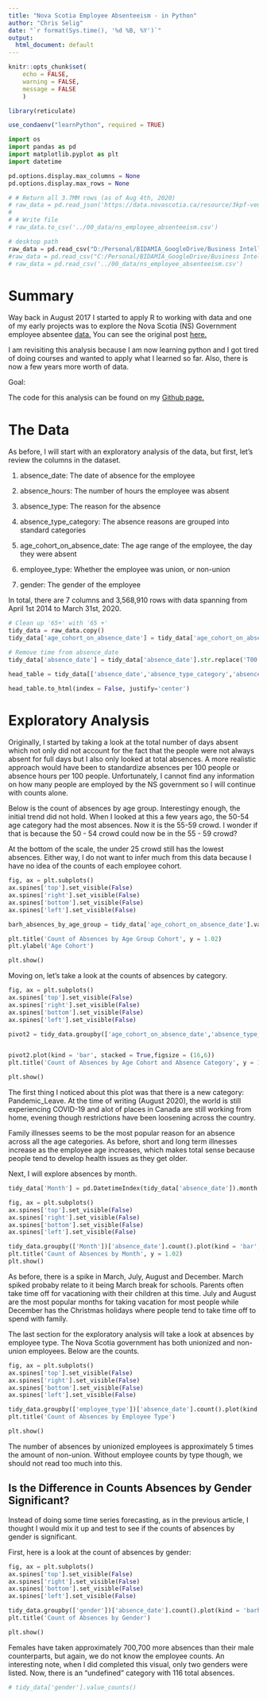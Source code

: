 ```yaml
---
title: "Nova Scotia Employee Absenteeism - in Python"
author: "Chris Selig"
date: "`r format(Sys.time(), '%d %B, %Y')`"
output:
  html_document: default
---
```


```r
knitr::opts_chunk$set(
    echo = FALSE,
    warning = FALSE,
    message = FALSE
    )
```

```r
library(reticulate)
```


```r
use_condaenv("learnPython", required = TRUE)
```

```python
import os
import pandas as pd
import matplotlib.pyplot as plt
import datetime
```

```python
pd.options.display.max_columns = None
pd.options.display.max_rows = None
```

```python
# # Return all 3.7MM rows (as of Aug 4th, 2020)
# raw_data = pd.read_json('https://data.novascotia.ca/resource/3kpf-veux.json?$limit=4000000')
# 
# # Write file
# raw_data.to_csv('../00_data/ns_employee_absenteeism.csv')
```

```python
# desktop path
raw_data = pd.read_csv("D:/Personal/BIDAMIA_GoogleDrive/Business Intelligence/Python/Data/ns_employee_absenteeism.csv")
#raw_data = pd.read_csv("C:/Personal/BIDAMIA_GoogleDrive/Business Intelligence/Python/Data/ns_employee_absenteeism.csv")
# raw_data = pd.read_csv('../00_data/ns_employee_absenteeism.csv')
```


# Summary

Way back in August 2017 I started to apply R to working with data and one of my early projects was to explore the Nova Scotia (NS) Government employee absentee [data.](https://data.novascotia.ca/Public-Service/Nova-Scotia-Government-Employee-Absenteeism/3kpf-veux) You can see the original post [here.](https://bidamia.ca/post/nova-scotia-government-employee-absentee-analysis/)

I am revisiting this analysis because I am now learning python and I got tired of doing courses and wanted to apply what I learned so far. Also, there is now a few years more worth of data. 

Goal:

The code for this analysis can be found on my [Github page.](https://github.com/chrisselig/ns_employee_absenteeism_python)


# The Data

As before, I will start with an exploratory analysis of the data, but first, let's review the columns in the dataset.

1. absence_date: The date of absence for the employee

2. absence_hours: The number of hours the employee was absent

3. absence_type: The reason for the absence

4. absence_type_category: The absence reasons are grouped into standard categories

5. age_cohort_on_absence_date: The age range of the employee, the day they were absent

6. employee_type: Whether the employee was union, or non-union

7. gender: The gender of the employee

In total, there are 7 columns and 3,568,910 rows with data spanning from April 1st 2014 to March 31st, 2020.

```python
# Clean up '65+' with '65 +'
tidy_data = raw_data.copy()
tidy_data['age_cohort_on_absence_date'] = tidy_data['age_cohort_on_absence_date'].str.replace(pat = '65+',repl = '65 +', regex = False)

# Remove time from absence_date
tidy_data['absence_date'] = tidy_data['absence_date'].str.replace('T00:00:00.000','')
```

```python
head_table = tidy_data[['absence_date','absence_type_category','absence_type','absence_hours', 'employee_type']].head()[1:6]

head_table.to_html(index = False, justify='center')
```


# Exploratory Analysis

Originally, I started by taking a look at the total number of days absent which not only did not account for the fact that the people were not always absent for full days but I also only looked at total absences. A more realistic approach would have been to standardize absences per 100 people or absence hours per 100 people. Unfortunately, I cannot find any information on how many people are employed by the NS government so I will continue with counts alone. 

Below is the count of absences by age group. Interestingy enough, the initial trend did not hold. When I looked at this a few years ago, the 50-54 age category had the most absences. Now it is the 55-59 crowd. I wonder if that is because the 50 - 54 crowd could now be in the 55 - 59 crowd?

At the bottom of the scale, the under 25 crowd still has the lowest absences. Either way, I do not want to infer much from this data because I have no idea of the counts of each employee cohort.


```python
fig, ax = plt.subplots()
ax.spines['top'].set_visible(False)
ax.spines['right'].set_visible(False)
ax.spines['bottom'].set_visible(False)
ax.spines['left'].set_visible(False)

barh_absences_by_age_group = tidy_data['age_cohort_on_absence_date'].value_counts().sort_values(ascending = True).plot(kind='barh',figsize = (7,6), color = ('#4C586F'))

plt.title('Count of Absences by Age Group Cohort', y = 1.02)
plt.ylabel('Age Cohort')

plt.show()
```

Moving on, let's take a look at the counts of absences by category.

```python
fig, ax = plt.subplots()
ax.spines['top'].set_visible(False)
ax.spines['right'].set_visible(False)
ax.spines['bottom'].set_visible(False)
ax.spines['left'].set_visible(False)

pivot2 = tidy_data.groupby(['age_cohort_on_absence_date','absence_type_category'])['absence_date'].count().unstack('absence_type_category').fillna(0)


pivot2.plot(kind = 'bar', stacked = True,figsize = (16,6))
plt.title('Count of Absences by Age Cohort and Absence Category', y = 1.02)

plt.show()
```

The first thing I noticed about this plot was that there is a new category: Pandemic_Leave. At the time of writing (August 2020), the world is still experiencing COVID-19 and alot of places in Canada are still working from home, evening though restrictions have been loosening across the country.

Family illnesses seems to be the most popular reason for an absence across all the age categories. As before, short and long term illnesses increase as the employee age increases, which makes total sense because people tend to develop health issues as they get older.

Next, I will explore absences by month. 

```python
tidy_data['Month'] = pd.DatetimeIndex(tidy_data['absence_date']).month

fig, ax = plt.subplots()
ax.spines['top'].set_visible(False)
ax.spines['right'].set_visible(False)
ax.spines['bottom'].set_visible(False)
ax.spines['left'].set_visible(False)

tidy_data.groupby(['Month'])['absence_date'].count().plot(kind = 'bar', figsize = (7,6),color = ('#4C586F'), rot = 0)
plt.title('Count of Absences by Month', y = 1.02)
plt.show()
```

As before, there is a spike in March, July, August and December. March spiked probaby relate to it being March break for schools. Parents often take time off for vacationing with their children at this time. July and August are the most popular months for taking vacation for most people while December has the Christmas holidays where people tend to take time off to spend with family.

The last section for the exploratory analysis will take a look at absences by employee type. The Nova Scotia government has both unionized and non-union employees. Below are the counts.



```python
fig, ax = plt.subplots()
ax.spines['top'].set_visible(False)
ax.spines['right'].set_visible(False)
ax.spines['bottom'].set_visible(False)
ax.spines['left'].set_visible(False)

tidy_data.groupby(['employee_type'])['absence_date'].count().plot(kind = 'barh',figsize = (7,6),color = ('#4C586F'))
plt.title('Count of Absences by Employee Type')

plt.show()
```

The number of absences by unionized employees is approximately 5 times the amount of non-union. Without employee counts by type though, we should not read too much into this.

## Is the Difference in Counts Absences by Gender Significant?

Instead of doing some time series forecasting, as in the previous article, I thought I would mix it up and test to see if the counts of absences by gender is significant.

First, here is a look at the count of absences by gender: 

```python
fig, ax = plt.subplots()
ax.spines['top'].set_visible(False)
ax.spines['right'].set_visible(False)
ax.spines['bottom'].set_visible(False)
ax.spines['left'].set_visible(False)

tidy_data.groupby(['gender'])['absence_date'].count().plot(kind = 'barh',figsize = (7,6),color = ('#4C586F'))
plt.title('Count of Absences by Gender')

plt.show()
```

Females have taken approximately 700,700 more absences than their male counterparts, but again, we do not know the employee counts. An interesting note, when I did completed this visual, only two genders were listed. Now, there is an "undefined" category with 116 total absences.
```python
# tidy_data['gender'].value_counts()
```

